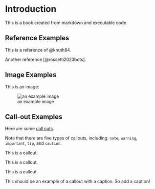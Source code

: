 # Introduction

This is a book created from markdown and executable code.

## Reference Examples

This is a reference of @knuth84.

Another reference [@rossetti2023bots].

## Image Examples


This is an image:

![an example image](/images/quarto-dark-bg.jpeg)

## Call-out Examples

Here are some [call outs](https://quarto.org/docs/authoring/callouts.html).

::: {.callout-note}
Note that there are five types of callouts, including: `note`, `warning`, `important`, `tip`, and `caution`.
:::

::: {.callout-warning}
This is a callout.
:::

::: {.callout-important}
This is a callout.
:::

::: {.callout-tip}
This is a callout.
:::

::: {.callout-tip title="Tip with Title"}
This should be an example of a callout with a caption. So add a caption!
:::
